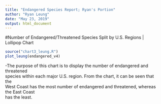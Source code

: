 ```yaml
---
title: "Endangered Species Report; Ryan's Portion"
author: "Ryan Leung"
date: "May 23, 2019"
output: html_document
---
```

#Number of Endangered/Threatened Species Split by U.S. Regions | Lollipop Chart

```r
source("chart3_leung.R")
plot_leung(endangered_v4)
```

-The purpose of this chart is to display the number of endangered and threatened  
species within each major U.S. region. From the chart, it can be seen that the  
West Coast has the most number of endangered and threatened, whereas the East Coast  
has the least.